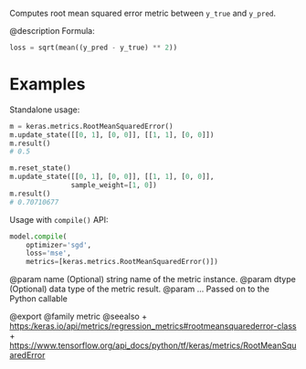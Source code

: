 Computes root mean squared error metric between `y_true` and `y_pred`.

@description
Formula:

```python
loss = sqrt(mean((y_pred - y_true) ** 2))
```

# Examples
Standalone usage:

```python
m = keras.metrics.RootMeanSquaredError()
m.update_state([[0, 1], [0, 0]], [[1, 1], [0, 0]])
m.result()
# 0.5
```

```python
m.reset_state()
m.update_state([[0, 1], [0, 0]], [[1, 1], [0, 0]],
               sample_weight=[1, 0])
m.result()
# 0.70710677
```

Usage with `compile()` API:

```python
model.compile(
    optimizer='sgd',
    loss='mse',
    metrics=[keras.metrics.RootMeanSquaredError()])
```

@param name (Optional) string name of the metric instance.
@param dtype (Optional) data type of the metric result.
@param ... Passed on to the Python callable

@export
@family metric
@seealso
+ <https:/keras.io/api/metrics/regression_metrics#rootmeansquarederror-class>
+ <https://www.tensorflow.org/api_docs/python/tf/keras/metrics/RootMeanSquaredError>
